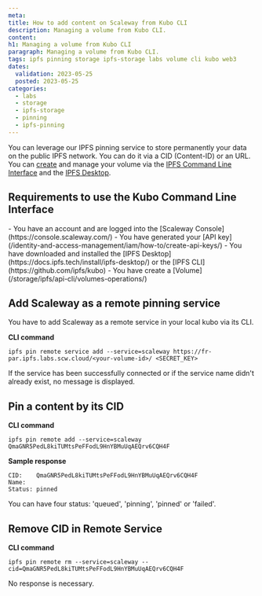 ```yaml
---
meta:
title: How to add content on Scaleway from Kubo CLI
description: Managing a volume from Kubo CLI.
content:
h1: Managing a volume from Kubo CLI
paragraph: Managing a volume from Kubo CLI.
tags: ipfs pinning storage ipfs-storage labs volume cli kubo web3
dates:
  validation: 2023-05-25
  posted: 2023-05-25
categories:
  - labs
  - storage
  - ipfs-storage
  - pinning
  - ipfs-pinning
---
```


You can leverage our IPFS pinning service to store permanently your data on the public IPFS network. You can do it via a CID (Content-ID) or an URL. You can [create](/storage/ipfs/api-cli/volumes-operations) and manage your volume via the [IPFS Command Line Interface](https://github.com/ipfs/kubo) and the [IPFS Desktop](https://docs.ipfs.tech/install/ipfs-desktop/).

## Requirements to use the Kubo Command Line Interface

<Macro id="iam-requirements" />

<Message type="requirement">
    - You have an account and are logged into the [Scaleway Console](https://console.scaleway.com/)
    - You have generated your [API key](/identity-and-access-management/iam/how-to/create-api-keys/)
    - You have downloaded and installed the [IPFS Desktop](https://docs.ipfs.tech/install/ipfs-desktop/) or the [IPFS CLI](https://github.com/ipfs/kubo)
    - You have create a [Volume](/storage/ipfs/api-cli/volumes-operations/)
</Message>

## Add Scaleway as a remote pinning service

You have to add Scaleway as a remote service in your local kubo via its CLI.

**CLI command**
```
ipfs pin remote service add --service=scaleway https://fr-par.ipfs.labs.scw.cloud/<your-volume-id>/ <SECRET_KEY>
```

<Message type="note">
    If the service has been successfully connected or if the service name didn't already exist, no message is displayed.
</Message>


## Pin a content by its CID

**CLI command**
```
ipfs pin remote add --service=scaleway QmaGNR5PedL8kiTUMtsPeFFodL9HnYBMuUqAEQrv6CQH4F
```

**Sample response**
```
CID:    QmaGNR5PedL8kiTUMtsPeFFodL9HnYBMuUqAEQrv6CQH4F
Name:
Status: pinned
```

<Message type="note">
    You can have four status: 'queued', 'pinning', 'pinned' or 'failed'.
</Message>

## Remove CID in Remote Service

**CLI command**
```
ipfs pin remote rm --service=scaleway --cid=QmaGNR5PedL8kiTUMtsPeFFodL9HnYBMuUqAEQrv6CQH4F
```

<Message type="note">
    No response is necessary.
</Message>




